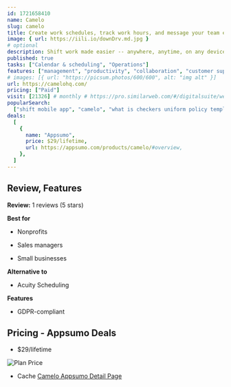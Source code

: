 ```yaml
---
id: 1721658410
name: Camelo
slug: camelo
title: Create work schedules, track work hours, and message your team easily
image: { url: https://iili.io/downDrv.md.jpg }
# optional
description: Shift work made easier -- anywhere, anytime, on any devices. Camelo is a better way to schedule, connect, and manage your team
published: true
tasks: ["Calendar & scheduling", "Operations"]
features: ["management", "productivity", "collaboration", "customer support"]
# images: [{ url: "https://picsum.photos/600/600", alt: "img alt" }]
url: https://camelohq.com/
pricing: ["Paid"]
visit: [21326] # monthly # https://pro.similarweb.com/#/digitalsuite/websiteanalysis/home
popularSearch:
  ["shift mobile app", "camelo", "what is checkers uniform policy template"]
deals:
  [
    {
      name: "Appsumo",
      price: $29/lifetime,
      url: https://appsumo.com/products/camelo/#overview,
    },
  ]
---
```


## Review, Features

**Review:** 1 reviews (5 stars)

**Best for**

- Nonprofits

- Sales managers

- Small businesses

**Alternative to**

- Acuity Scheduling

**Features**

- GDPR-compliant

## Pricing - Appsumo Deals

- $29/lifetime

<Img src="https://iili.io/doedIaI.png" alt="Plan Price" />

- Cache [Camelo Appsumo Detail Page](https://iili.io/doedanf.png)
